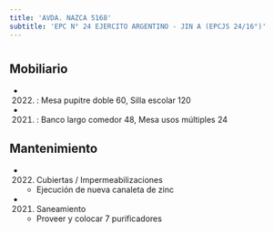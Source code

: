 ```yaml
---
title: 'AVDA. NAZCA 5168'
subtitle: 'EPC N° 24 EJERCITO ARGENTINO - JIN A (EPCJS 24/16°)'
---
```


#


## Mobiliario

*  (2022) : Mesa pupitre doble 60, Silla escolar 120 

*  (2021) : Banco largo comedor 48, Mesa usos múltiples 24 





## Mantenimiento

*  (2022) Cubiertas / Impermeabilizaciones 
    + Ejecución de nueva canaleta de zinc

*  (2021) Saneamiento 
    + Proveer y colocar 7 purificadores



